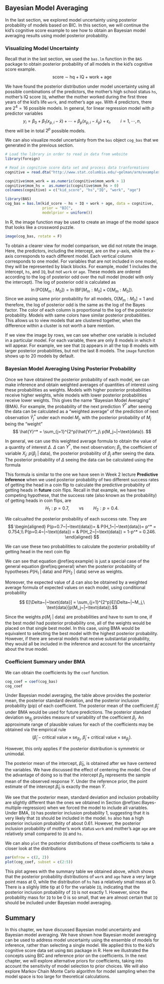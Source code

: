 ## Bayesian Model Averaging

In the last section, we explored model uncertainty using posterior probability of models based on BIC. In this section, we will continue the kid's cognitive score example to see how to obtain an Bayesian model averaging results using model posterior probability.

### Visualizing Model Uncertainty

Recall that in the last section, we used the `bas.lm` function in the `BAS` package to obtain posterior probability of all models in the kid's cognitive score example. 
$$ \text{score} ~\sim~ \text{hq} + \text{IQ} + \text{work} + \text{age} $$

We have found the posterior distribution under model uncertainty using all possible combinations of the predictors, the mother's high school status `hs`, mother's IQ score `IQ`, whether the mother worked during the first three years of the kid's life `work`, and mother's age `age`. With 4 predictors, there are $2^4 = 16$ possible models. In general, for linear regression model with $p$ predictor variables
$$ y_i = \beta_0+\beta_1(x_{p,i}-\bar{x}) + \cdots + \beta_p(x_{p,i}-\bar{x}_p)+\epsilon_i,\qquad i = 1, \cdots,n,$$
there will be in total $2^p$ possible models.

We can also visualize model uncertainty from the `bas` object `cog_bas` that we generated in the previous section. 

```r
# Load the library in order to read in data from website
library(foreign)    

# Read in cognitive score data set and process data tranformations
cognitive = read.dta("http://www.stat.columbia.edu/~gelman/arm/examples/child.iq/kidiq.dta")

cognitive$mom_work = as.numeric(cognitive$mom_work > 1)
cognitive$mom_hs =  as.numeric(cognitive$mom_hs > 0)
colnames(cognitive) = c("kid_score", "hs","IQ", "work", "age")

library(BAS)
cog_bas = bas.lm(kid_score ~ hs + IQ + work + age, data = cognitive,
                 prior = "BIC",
                 modelprior = uniform())
```

In R, the image function may be used to create an image of the model space that looks like a crossword puzzle. 
```r
image(cog_bas, rotate = F)
```

To obtain a clearer view for model comparison, we did not rotate the image. Here, the predictors, including the intercept, are on the $y$-axis, while the $x$-axis corresponds to each different model. Each vertical column corresponds to one model. For variables that are not included in one model, they will be represented by black blocks. For example, model 1 includes the intercept, `hs`, and `IQ`, but not `work` or `age`. These models are ordered according to the log of posterior odd over the null model (model with only the intercept). The log of posterior odd is calculated as
$$\ln(\text{PO}[M_m:M_0]) = \ln (\text{BF}[M_m:M_0]\times \text{O}[M_m:M_0]).$$ 
Since we assing same prior probability for all models, $\text{O}[M_m:M_0] = 1$ and therefore, the log of posterior odd is the same as the log of the Bayes factor. The color of each column is proportional to the log of the posterior probability. Models with same colors have similar posterior probabilities. This allows us to view models that are clustered together, when the difference within a cluster is not worth a bare mention.

If we view the image by rows, we can see whether one variable is included in a particular model. For each variable, there are only 8 models in which it will appear. For example, we see that `IQ` appears in all the top 8 models with larger posterior probabilities, but not the last 8 models. The `image` function shows up to 20 models by default.

### Bayesian Model Averaging Using Posterior Probability

Once we have obtained the posterior probability of each model, we can make inference and obtain weighted averages of quantities of interest using these probabilities as weights. Models with higher posterior probabilities receive higher weights, while models with lower posterior probabilities receive lower weights. This gives the name "Bayesian  Model Averaging" (BMA). For example, the probability of the next prediction $\hat{Y}^*$ after seeing the data can be calculated as a "weighted average" of the prediction of next observation $\hat{Y}^*_j$ under each model $M_j$, with the posterior probability of $M_j$ being the "weight"
$$ \hat{Y}^* = \sum_{j=1}^{2^p}\hat{Y}^*_j\ p(M_j~|~\text{data}). $$

In general, we can use this weighted average formula to obtain the value of a quantity of interest $\Delta$. $\Delta$ can $Y^*$, the next observation; $\beta_j$, the coefficient of variable $X_j$; $p(\beta_j~|~\text{data})$, the posterior probability of $\beta_j$ after seeing the data. The posterior probability of $\Delta$ seeing the data can be calculated using the formula

\begin{equation} 
p(\Delta~|~\text{data}) = \sum_{j=1}^{2^p}p(\Delta~|~ M_j,\ \text{data})p(M_j~|~\text{data}).
(\#eq:general)
\end{equation}

This formula is similar to the one we have seen in Week 2 lecture **Predictive Inference** when we used posterior probability of two different success rates of getting the head in a coin flip to calculate the predictive probability of getting heads in **future** coin flips. Recall in that example, we have two competing hypothese, that the success rate (also known as the probability) of getting heads in coin flips, are
$$ H_1: p = 0.7,\qquad \text{vs}\qquad H_2: p=0.4.$$

We calcualted the posterior probability of each success rate. They are
$$ 
\begin{aligned}
P(p=0.7~|~\text{data})= & P(H_1~|~\text{data})= p^* = 0.754,\\
P(p=0.4~|~\text{data}) = & P(H_2~|~\text{data}) = 1-p^* = 0.246.
\end{aligned}
$$

We can use these two probabilities to calculate the posterior probability of getting head in the next coin flip
\begin{equation}
P(\text{head}~|~\text{data}) = P(\text{head}~|~H_1,\text{data})P(H_1~|~\text{data}) + P(\text{head}~|~H_2,\text{data})P(H_2~|~\text{data}).
(\#eq:example)
\end{equation}

We can see that equation \@ref(eq:example) is just a special case of the general equation \@ref(eq:general) when the posterior probability of hypotheses $P(H_1~|~\text{data})$ and $P(H_2~|~\text{data})$ serve as weights.

Moreover, the expected value of $\Delta$ can also be obtained by a weighted average formula of expected values on each model, using conditional probability

$$ E[\Delta~|~\text{data}] = \sum_{j=1}^{2^p}E[\Delta~|~M_j,\ \text{data}]p(M_j~|~\text{data}).$$


Since the weights $p(M_j~|~\text{data})$ are probabilities and have to sum to one, if the best model had posterior probability one, all of the weights would be placed on that single best model. In this case, using BMA would be equivalent to selecting the best model with the highest posterior probability. However, if there are several models that receive substantial probability, they would all be included in the inference and account for the uncertainty about the true model. 

### Coefficient Summary under BMA

We can obtain the coefficients by the `coef` function. 

```r
cog_coef = coef(cog_bas)
cog_coef
```

Under Bayesian model averaging, the table above provides the posterior mean, the posterior standard deviation, and the posterior inclusion probability (pip) of each coefficient. The posterior mean of the coefficient $\hat{\beta}_j$ under BMA would be used for future predictions. The posterior standard deviation $\text{se}_{\beta_j}$ provides measure of variability of the coefficient $\beta_j$. An approximate range of plausible values for each of the coefficients may be obtained via the empirical rule
$$ (\hat{\beta}_j-\text{critical value}\times \text{se}_{\beta_j},\  \hat{\beta}_j+\text{critical value}\times \text{se}_{\beta_j}).$$

However, this only applies if the posterior distribution is symmetric or unimodal. 

The posterior mean of the intercept, $\hat{\beta}_0$, is obtained after we have centered the variables. We have discussed the effect of centering the model. One of the advantage of doing so is that the intercept $\beta_0$ represents the sample mean of the observed response $Y$. Under the reference prior, the point estimate of the intercept $\hat{\beta}_0$ is exactly the mean $\bar{Y}$.

We see that the posterior mean, standard deviation and inclusion probability are slightly different than the ones we obtained in Section \@ref(sec:Bayes-multiple-regression) when we forced the model to include all variables. Under BMA, `IQ` has posterior inclusion probability 1, suggesting that it is very likely that `IQ` should be included in the model. `hs` also has a high posterior inclusion probability of about 0.61. However, the posterior inclusion probability of mother's work status `work` and mother's age `age` are relatively small compared to `IQ` and `hs`.

We can also `plot` the posterior distributions of these coefficients to take a closer look at the distributions
```r
par(mfrow = c(2, 2))
plot(cog_coef, subset = c(2:5))
```


This plot agrees with the summary table we obtained above, which shows that the posterior probability distributions of `work` and `age` have a very large point mass at 0, while the distribution of `hs` has a relatively small mass at 0. There is a slighly little tip at 0 for the variable `IQ`, indicating that the posterior inclusion probability of `IQ` is not exactly 1. However, since the probability mass for `IQ` to be 0 is so small, that we are almost certain that `IQ` should be included under Bayesian model averaging.

## Summary

In this chapter, we have discussed Bayesian model uncertainty and Bayesian model averaging. We have shown how Bayesian model averaging can be used to address model uncertainty using the ensemble of models for inference, rather than selecting a single model. We applied this to the kid's cognitive score data set using `BAS` package in R. Here we illustrated the concepts using BIC and reference prior on the coefficients. In the next chapter, we will explore alternative priors for coefficients, taking into account the sensitivity of model selection to prior choices. We will also explore Markov Chain Monte Carlo algorithm for model sampling when the model space is too large for theoretical calculations.

